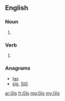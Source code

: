 {{also|gis|Gis|GIS|giş|ĝis}}
==English==

===Noun===
{{head|en|plural}}

# {{plural of|GI|lang=en|nocat=1}}

===Verb===
{{head|en}}

# {{en-third-person singular of|GI}}

===Anagrams===
* [[Igs#English|Igs]]
* [[sig#English|sig]], [[SIG#English|SIG]]

[[ar:GIs]]
[[fr:GIs]]
[[mg:GIs]]
[[my:GIs]]